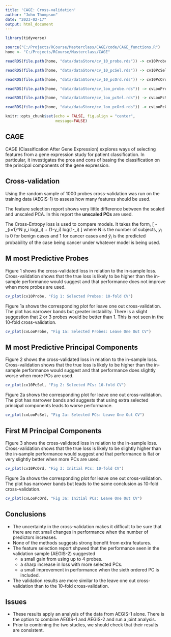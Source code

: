 ```yaml
---
title: 'CAGE: Cross-validation'
author: "John Thompson"
date: "2023-02-17"
output: html_document
---
```


```r
library(tidyverse)

source("C:/Projects/RCourse/Masterclass/CAGE/code/CAGE_functions.R")
home <- "C:/Projects/RCourse/Masterclass/CAGE"

readRDS(file.path(home, "data/dataStore/cv_10_probe.rds")) -> cv10Probe

readRDS(file.path(home, "data/dataStore/cv_10_pcSel.rds")) -> cv10PcSel

readRDS(file.path(home, "data/dataStore/cv_10_pcOrd.rds")) -> cv10PcOrd

readRDS(file.path(home, "data/dataStore/cv_loo_probe.rds")) -> cvLooProbe

readRDS(file.path(home, "data/dataStore/cv_loo_pcSel.rds")) -> cvLooPcSel

readRDS(file.path(home, "data/dataStore/cv_loo_pcOrd.rds")) -> cvLooPcOrd

knitr::opts_chunk$set(echo = FALSE, fig.align = "center",
                      message=FALSE)
```

## CAGE

CAGE (Classification After Gene Expression) explores ways of selecting features from a gene expression study for patient classification. In particular, it investigates the pros and cons of basing the classification on the principal components of the gene expression.

## Cross-validation

Using the random sample of 1000 probes cross-validation was run on the training data (AEGIS-1) to assess how many features should be used.  

The feature selection report shows very little difference between the scaled and unscaled PCA. In this report the **unscaled PCs** are used.

The Cross-Entropy loss is used to compare models. It takes the form,
\[
- \frac{1}{N} \sum_{i=1}^N y_i log(\hat{y}_i) + (1-y_i) log(1-\hat{y}_i)
\]
where N is the number of subjects, $y_i$ is 0 for benign cases and 1 for cancer cases and $\hat{y}_i$ is the predicted probability of the case being cancer under whatever model is being used.

## M most Predictive Probes

Figure 1 shows the cross-validated loss in relation to the in-sample loss. Cross-validation shows that the true loss is likely to be higher than the in-sample performance would suggest and that performance does not improve when more probes are used.

```r
cv_plot(cv10Probe, "Fig 1: Selected Probes: 10-fold CV")
```

Figure 1a shows the corresponding plot for leave one out cross-validation. The plot has narrower bands but greater instability. There is a slight suggestion that 2 or 3 probes would be better than 1. This is not seen in the 10-fold cross-validation.

```r
cv_plot(cvLooProbe, "Fig 1a: Selected Probes: Leave One Out CV")
```

## M most Predictive Principal Components

Figure 2 shows the cross-validated loss in relation to the in-sample loss. Cross-validation shows that the true loss is likely to be higher than the in-sample performance would suggest and that performance does slightly worse when more PCs are used.

```r
cv_plot(cv10PcSel, "Fig 2: Selected PCs: 10-fold CV")
```

Figure 2a shows the corresponding plot for leave one out cross-validation. The plot has narrower bands and suggests that using extra selected principal components leads to worse performance.

```r
cv_plot(cvLooPcSel, "Fig 2a: Selected PCs: Leave One Out CV")
```

## First M Principal Components

Figure 3 shows the cross-validated loss in relation to the in-sample loss. Cross-validation shows that the true loss is likely to be slightly higher than the in-sample performance would suggest and that performance is flat or very slightly better when more PCs are used. 

```r
cv_plot(cv10PcOrd, "Fig 3: Initial PCs: 10-fold CV")
```

Figure 3a shows the corresponding plot for leave one out cross-validation. The plot has narrower bands but leads to the same conclusion as 10-fold cross-validation.

```r
cv_plot(cvLooPcOrd, "Fig 3a: Initial PCs: Leave One Out CV")
```

## Conclusions

* The uncertainty in the cross-validation makes it difficult to be sure that there are not small changes in performance when the number of predictors increases.  
* None of the methods suggests strong benefit from extra features.  
* The feature selection report shpwed that the performance seen in the validation sample (AEGIS-2) suggested  
  - a small gain from using up to 4 probes.   
  - a sharp increase in loss with more selected PCs.  
  - a small improvement in performance when the sixth ordered PC is included.
* The validation results are more similar to the leave one out cross-validation than to the 10-fold cross-validation.

## Issues

* These results apply an analysis of the data from AEGIS-1 alone. There is the option to combine AEGIS-1 and AEGIS-2 and run a joint analysis.  
* Prior to combining the two studies, we should check that their results are consistent.

